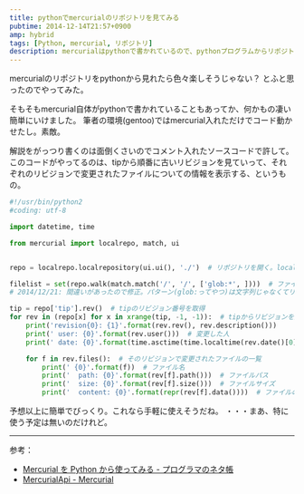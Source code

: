 ```yaml
---
title: pythonでmercurialのリポジトリを見てみる
pubtime: 2014-12-14T21:57+0900
amp: hybrid
tags: [Python, mercurial, リポジトリ]
description: mercurialはpythonで書かれているので、pythonプログラムからリポジトリを扱うことが非常に簡単に出来ます。というわけで、リポジトリの履歴を辿って変更の情報を表示するプログラムを書いてみました。
---
```


mercurialのリポジトリをpythonから見れたら色々楽しそうじゃない？ とふと思ったのでやってみた。

そもそもmercurial自体がpythonで書かれていることもあってか、何かもの凄い簡単にいけました。
筆者の環境(gentoo)ではmercurial入れただけでコード動かせたし。素敵。

解説をがっつり書くのは面倒くさいのでコメント入れたソースコードで許して。
このコードがやってるのは、tipから順番に古いリビジョンを見ていって、それぞれのリビジョンで変更されたファイルについての情報を表示する、というもの。
``` python
#!/usr/bin/python2
#coding: utf-8

import datetime, time

from mercurial import localrepo, match, ui


repo = localrepo.localrepository(ui.ui(), './')  # リポジトリを開く。localの他にもhttpとかsshとか色々あるみたい。

filelist = set(repo.walk(match.match('/', '/', ['glob:*', ])))  # ファイルの一覧を取得。ついでにlist型で返ってくるものをset型にしておく。
# 2014/12/21: 間違いがあったので修正。パターン(glob:ってやつ)は文字列じゃなくてリストで渡します。申し訳ないです。

tip = repo['tip'].rev()  # tipのリビジョン番号を取得
for rev in (repo[x] for x in xrange(tip, -1, -1)):  # tipからリビジョンを遡る
    print('revision{0}: {1}'.format(rev.rev(), rev.description()))
    print(' user: {0}'.format(rev.user()))  # 変更した人
    print(' date: {0}'.format(time.asctime(time.localtime(rev.date()[0]))))  # リビジョンの変更日時。ちょっと長いけど、大事なのはrev.date()だけ。

    for f in rev.files():  # そのリビジョンで変更されたファイルの一覧
        print(' {0}'.format(f))  # ファイル名
        print('  path: {0}'.format(rev[f].path()))  # ファイルパス
        print('  size: {0}'.format(rev[f].size()))  # ファイルサイズ
        print('  content: {0}'.format(repr(rev[f].data())))  # ファイルの内容
```

予想以上に簡単でびっくり。これなら手軽に使えそうだね。
・・・まあ、特に使う予定は無いのだけれど。

---

参考：
- [Mercurial を Python から使ってみる - プログラマのネタ帳](http://d.hatena.ne.jp/shomah4a/20120525/1337919849)
- [MercurialApi - Mercurial](http://mercurial.selenic.com/wiki/MercurialApi)
